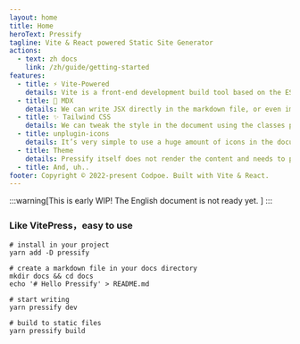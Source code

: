 ```yaml
---
layout: home
title: Home
heroText: Pressify
tagline: Vite & React powered Static Site Generator
actions:
  - text: zh docs
    link: /zh/guide/getting-started
features:
  - title: ⚡️ Vite-Powered
    details: Vite is a front-end development build tool based on the ES Module and is known for its speed.
  - title: 📘 MDX
    details: We can write JSX directly in the markdown file, or even import React components.
  - title: ✨ Tailwind CSS
    details: We can tweak the style in the document using the classes provided by Tailwind CSS.
  - title: unplugin-icons
    details: It’s very simple to use a huge amount of icons in the document on demand.
  - title: Theme
    details: Pressify itself does not render the content and needs to perform the rendering with the help of a theme.
  - title: And, uh..
footer: Copyright © 2022-present Codpoe. Built with Vite & React.
---
```



:::warning[This is early WIP! The English document is not ready yet. <IconMountain />]
:::

### Like VitePress，easy to use

```shell
# install in your project
yarn add -D pressify

# create a markdown file in your docs directory
mkdir docs && cd docs
echo '# Hello Pressify' > README.md

# start writing
yarn pressify dev

# build to static files
yarn pressify build
```
